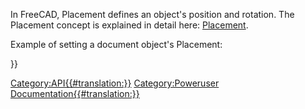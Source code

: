 <languages/>
<translate>
<!--T:5-->
{{VeryImportantMessage|(October 2019) Do not edit this page. The information is incomplete and outdated. For the latest API, see the [https://www.freecad.org/api autogenerated API documentation], or generate the documentation yourself, see [[Source documentation|Source documentation]].}}

<!--T:1-->
In FreeCAD, Placement defines an object's position and rotation. The Placement concept is explained in detail here: [[Placement|Placement]].

<!--T:2-->
Example of setting a document object's Placement: 
</translate>
{{Code|code=
myObj = FreeCAD.ActiveDocument.ActiveObject
pl = FreeCAD.Placement()
pl.move(FreeCAD.Vector(2,0,0))
myObj.Placement = pl
}}
<translate>

<!--T:3-->
{{APIClass|Placement| ) or (Placement) or (Matrix) or (Base, Rotation) or (Base,Rotation,Center) or (Base,Axis,Angle|Constructs a placement, empty or with the given arguments, or as a copy of the given placement.}}
{{APIProperty|Base|a vector representing the Placement's position.}}
{{APIProperty|Rotation|a quaternion representing the Placement's rotation.}}
{{APIFunction|inverse| |computes the inverse placement|a placement.}}
{{APIFunction|move|Vector|moves the Placement along the given vector|nothing}}
{{APIFunction|multVec|Vector|applies the Placement to the given vector|the resulting vector.}}
{{APIFunction|multiply|Placement|multiplies this placement with another one|the resulting placement.}}
{{APIFunction|toMatrix| | |a matrix representing the Placement's transformation.}}

</translate>
{{Userdocnavi{{#translation:}}}}
[[Category:API{{#translation:}}]]
[[Category:Poweruser Documentation{{#translation:}}]]
{{clear}}